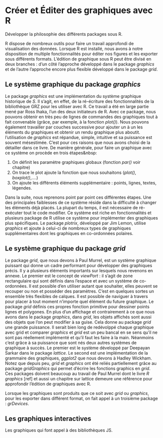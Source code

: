 # Créer et Éditer des graphiques avec R

Développer la philosophie des différents packages sous R.


R dispose de nombreux outils pour faire un travail approfondi de visualisation des données. Lorsque R est installé, nous avons à notre disposition de multiple fonctionnalités pour éditer nos figures et les exporter sous différents formats. L'édition de graphique sous R peut être divisé en deux branches : d'un côté l'approche développé dans le package _graphics_ et de l'autre l'approche encore plus flexible développé dans le package _grid_.


## Le système graphique du package _graphics_

Le package _graphics_ est une implémentation du système graphique historique de _S_. Il s'agit, en effet, de la ré-écriture des fonctionnalités de la bibliothèque GRZ pour les utiliser avec R. Ce travail a été en large partie mené par Ross Ihaka, l'un des deux initiateurs de R. Avec ce package, nous pouvons obtenir en très peu de lignes de commandes des graphiques tout à fait convenable (grâce, par exemple, à la fonction _plot()_). Nous pouvons également travailler par couches successive pour ajouter un à un les éléments du graphiques et obtenir un rendu graphique plus aboutit. l'utilisation de _graphics_ est répandue, simple, intuitive et sa puissance est souvent mésestimée. C'est pour ces raisons que nous avons choisi de la détailler dans ce livre. De manière générale, pour faire un graphique avec ce système on procède en trois étapes\&nbsp:

1. On définit les paramètre graphiques globaux (fonction _par()_ voir chapitre)
2. On trace le plot ajoute la fonction que nous souhaitons (_plot()_, _boxplot()_,....)
3. On ajoute les différents éléments supplémentaire : points, lignes, textes, légendes.

Dans la suite, nous reprenons point par point ces différentes étapes. Une des
principales faiblesses de ce système réside dans la difficulté à changer les
éléments déjà placés. La plupart du temps, il est nécessaire de ré-exécuter tout
le code modifier. Ce système est riche en fonctionnalités et plusieurs package
de R utilise ce système pour implémenter des graphiques plus spécifiques. Le
package _plotrix_, développé par Jim Lemon, utilise _graphics_ et ajoute à
celui-ci de nombreux types de graphiques supplémentaires dont les graphiques en
co-ordonnées polaires.



## Le système graphique du package _grid_

Le package _grid_, que nous devons à Paul Murrel, est un système graphique puissant qui donne un cadre performant pour développer des graphiques précis. Il y a plusieurs éléments importants sur lesquels nous revenons en annexe. Le premier est le concept de _viewPort_ : il s'agit de zone rectangulaire qui sont définis dans l'espace et avec un système de co-ordonnées. Il est possible d'en utiliser autant que souhaiter, elles peuvent se recouper ou non et posséder des paramètres. C'est en quelques sortes un ensemble très flexibles de calques. Il est possible de naviguer à travers pour placer à tout moment n'importe quel élément du future graphique. Le package _grid_  définis ces propres fonction primitive pour dessiner points lignes et polygones. En plus d'un affichage et contrairement à ce que nous avons dans le package _graphics_, dans _grid_, les objets affichés sont aussi des objets que l'on peut modifier à sa guise. Cela donne au package _grid_ une grande puissance. Il serait bien long de redévolppé chaque graphique avec grid et comparer _graphics_ et _grid_ est un peu bancal en se sens qu'il ne sont pas réellement implémenté et qu'il faut les faire à la main. Néanmoins c'est grâce à sa puissance que sont nés deux autres systèmes de graphique à succès. Le premier est le système développé par Deepayan Sarkar dans le package _lattice_. Le second est une implémentation de la grammaire des graphiques, _ggplot2_ que nous devons à Hadley Wickham. Notez que depuis peu, _grid_ et _graphics_ ont été reliés partiellement grâce au package _gridGraphics_ qui permet d'écrire les fonctions graphics en _grid_.
Ces packages doivent beaucoup au travail de Paul Murrel dont le livre _R graphics_ [ref] et aussi un chapitre sur lattice demeure une référence pour approfondir l'édition de graphiques avec R.

Lorsque les graphiques sont produits que ce soit avec _grid_ ou _graphics_, pour les exporter dans différent format, on fait appel à un troisième package : _grDevices_.


## Les graphiques interactives

Les graphiques qui font appel à des bibliothèques JS.
